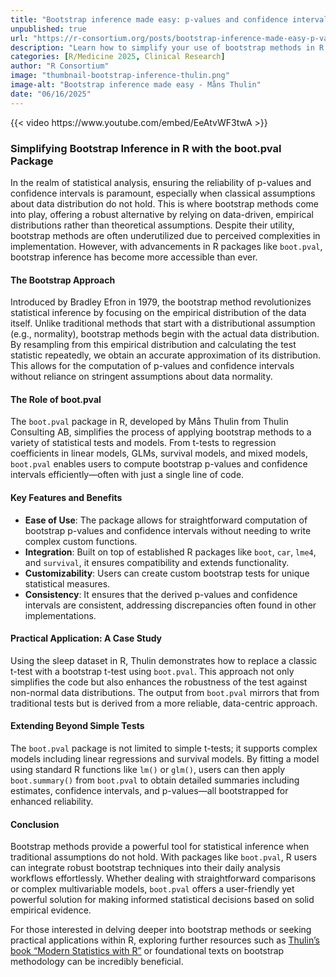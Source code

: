 ```yaml
--- 
title: "Bootstrap inference made easy: p-values and confidence intervals in one line of code" 
unpublished: true 
url: "https://r-consortium.org/posts/bootstrap-inference-made-easy-p-values-and-confidence-intervals-in-one-line-of-code/"
description: "Learn how to simplify your use of bootstrap methods in R with the boot.pval package for more reliable statistical inference." 
categories: [R/Medicine 2025, Clinical Research]
author: "R Consortium" 
image: "thumbnail-bootstrap-inference-thulin.png" 
image-alt: "Bootstrap inference made easy - Måns Thulin" 
date: "06/16/2025" 
---
```


{{< video https://www.youtube.com/embed/EeAtvWF3twA >}}

### Simplifying Bootstrap Inference in R with the boot.pval Package

In the realm of statistical analysis, ensuring the reliability of p-values and confidence intervals is paramount, especially when classical assumptions about data distribution do not hold. This is where bootstrap methods come into play, offering a robust alternative by relying on data-driven, empirical distributions rather than theoretical assumptions. Despite their utility, bootstrap methods are often underutilized due to perceived complexities in implementation. However, with advancements in R packages like `boot.pval`, bootstrap inference has become more accessible than ever.

#### The Bootstrap Approach

Introduced by Bradley Efron in 1979, the bootstrap method revolutionizes statistical inference by focusing on the empirical distribution of the data itself. Unlike traditional methods that start with a distributional assumption (e.g., normality), bootstrap methods begin with the actual data distribution. By resampling from this empirical distribution and calculating the test statistic repeatedly, we obtain an accurate approximation of its distribution. This allows for the computation of p-values and confidence intervals without reliance on stringent assumptions about data normality.

#### The Role of boot.pval

The `boot.pval` package in R, developed by Måns Thulin from Thulin Consulting AB, simplifies the process of applying bootstrap methods to a variety of statistical tests and models. From t-tests to regression coefficients in linear models, GLMs, survival models, and mixed models, `boot.pval` enables users to compute bootstrap p-values and confidence intervals efficiently—often with just a single line of code.

#### Key Features and Benefits

- **Ease of Use**: The package allows for straightforward computation of bootstrap p-values and confidence intervals without needing to write complex custom functions.
- **Integration**: Built on top of established R packages like `boot`, `car`, `lme4`, and `survival`, it ensures compatibility and extends functionality.
- **Customizability**: Users can create custom bootstrap tests for unique statistical measures.
- **Consistency**: It ensures that the derived p-values and confidence intervals are consistent, addressing discrepancies often found in other implementations.

#### Practical Application: A Case Study

Using the sleep dataset in R, Thulin demonstrates how to replace a classic t-test with a bootstrap t-test using `boot.pval`. This approach not only simplifies the code but also enhances the robustness of the test against non-normal data distributions. The output from `boot.pval` mirrors that from traditional tests but is derived from a more reliable, data-centric approach.

#### Extending Beyond Simple Tests

The `boot.pval` package is not limited to simple t-tests; it supports complex models including linear regressions and survival models. By fitting a model using standard R functions like `lm()` or `glm()`, users can then apply `boot.summary()` from `boot.pval` to obtain detailed summaries including estimates, confidence intervals, and p-values—all bootstrapped for enhanced reliability.

#### Conclusion

Bootstrap methods provide a powerful tool for statistical inference when traditional assumptions do not hold. With packages like `boot.pval`, R users can integrate robust bootstrap techniques into their daily analysis workflows effortlessly. Whether dealing with straightforward comparisons or complex multivariable models, `boot.pval` offers a user-friendly yet powerful solution for making informed statistical decisions based on solid empirical evidence.

For those interested in delving deeper into bootstrap methods or seeking practical applications within R, exploring further resources such as [Thulin's book "Modern Statistics with R"](https://www.modernstatisticswithr.com/) or foundational texts on bootstrap methodology can be incredibly beneficial.